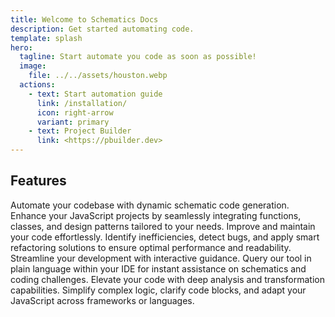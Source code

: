 ```yaml
---
title: Welcome to Schematics Docs
description: Get started automating code.
template: splash
hero:
  tagline: Start automate you code as soon as possible!
  image:
    file: ../../assets/houston.webp
  actions:
    - text: Start automation guide
      link: /installation/
      icon: right-arrow
      variant: primary
    - text: Project Builder
      link: <https://pbuilder.dev>
---
```



## Features
<CardGrid stagger>
    <Card title="Schematic Code Generation" icon="pencil">
        Automate your codebase with dynamic schematic code generation. 
        Enhance your JavaScript projects by seamlessly integrating functions, classes, 
        and design patterns tailored to your needs.
    </Card>
    <Card title="Code Optimization & Refactoring" icon="magnifier">
        Improve and maintain your code effortlessly. Identify inefficiencies, detect bugs, 
        and apply smart refactoring solutions to ensure optimal performance and readability.
    </Card>
    <Card title="Interactive Schematic Guidance" icon="rocket">
        Streamline your development with interactive guidance. Query our tool in plain 
        language within your IDE for instant assistance on schematics and coding challenges.
    </Card>
    <Card title="Code Analysis & Transformation" icon="setting">
        Elevate your code with deep analysis and transformation capabilities. 
        Simplify complex logic, clarify code blocks, and adapt your JavaScript across frameworks or languages.
    </Card>
</CardGrid>

